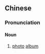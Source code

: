 ==Chinese==
{{zh-forms}}

===Pronunciation===
{{zh-pron
|mn=qz:siǒng-phǒ͘/xm,zz:siōng-phō͘
|cat=n
}}

====Noun====
{{zh-noun}}

# {{lb|zh|Min Nan}} [[photo]] [[album]]